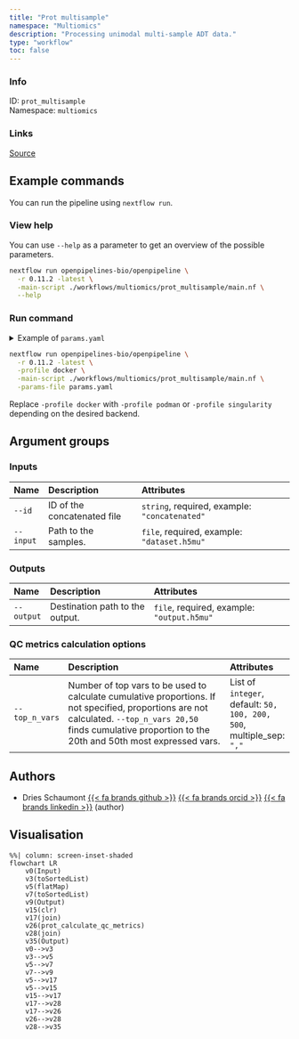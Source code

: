 ```yaml
---
title: "Prot multisample"
namespace: "Multiomics"
description: "Processing unimodal multi-sample ADT data."
type: "workflow"
toc: false
---
```


::: {.column-margin}

### Info

ID: `prot_multisample`  
Namespace: `multiomics`

### Links
[Source](https://github.com/openpipelines-bio/openpipeline/blob/0.11.2/./workflows/multiomics/prot_multisample){.btn-action .btn-sm .btn-info .btn role="button"}

:::



## Example commands

You can run the pipeline using `nextflow run`.

### View help

You can use `--help` as a parameter to get an overview of the possible parameters.

```bash
nextflow run openpipelines-bio/openpipeline \
  -r 0.11.2 -latest \
  -main-script ./workflows/multiomics/prot_multisample/main.nf \
  --help
```

### Run command

<details>
<summary>Example of `params.yaml`</summary>
```yaml
# Inputs
id: # please fill in - example: "concatenated"
input: # please fill in - example: "dataset.h5mu"

# Outputs
# output: "$id.$key.output.h5mu"

# QC metrics calculation options
top_n_vars: [50, 100, 200, 500]

# Nextflow input-output arguments
publish_dir: # please fill in - example: "output/"
# param_list: "my_params.yaml"
```
</details>

```bash
nextflow run openpipelines-bio/openpipeline \
  -r 0.11.2 -latest \
  -profile docker \
  -main-script ./workflows/multiomics/prot_multisample/main.nf \
  -params-file params.yaml
```

:::{.callout-note}
Replace `-profile docker` with `-profile podman` or `-profile singularity` depending on the desired backend.
:::

## Argument groups

### Inputs

|Name      |Description                 |Attributes                                    |
|:---------|:---------------------------|:---------------------------------------------|
|`--id`    |ID of the concatenated file |`string`, required, example: `"concatenated"` |
|`--input` |Path to the samples.        |`file`, required, example: `"dataset.h5mu"`   |


### Outputs

|Name       |Description                     |Attributes                                 |
|:----------|:-------------------------------|:------------------------------------------|
|`--output` |Destination path to the output. |`file`, required, example: `"output.h5mu"` |


### QC metrics calculation options

|Name           |Description                                                                                                                                                                                                     |Attributes                                                           |
|:--------------|:---------------------------------------------------------------------------------------------------------------------------------------------------------------------------------------------------------------|:--------------------------------------------------------------------|
|`--top_n_vars` |Number of top vars to be used to calculate cumulative proportions. If not specified, proportions are not calculated. `--top_n_vars 20,50` finds cumulative proportion to the 20th and 50th most expressed vars. |List of `integer`, default: `50, 100, 200, 500`, multiple_sep: `","` |

## Authors


  * Dries Schaumont [{{< fa brands github >}}](https://github.com/DriesSchaumont) [{{< fa brands orcid >}}](https://orcid.org/0000-0002-4389-0440) [{{< fa brands linkedin >}}](https://linkedin.com/in/dries-schaumont) (author)

## Visualisation

```mermaid
%%| column: screen-inset-shaded
flowchart LR
    v0(Input)
    v3(toSortedList)
    v5(flatMap)
    v7(toSortedList)
    v9(Output)
    v15(clr)
    v17(join)
    v26(prot_calculate_qc_metrics)
    v28(join)
    v35(Output)
    v0-->v3
    v3-->v5
    v5-->v7
    v7-->v9
    v5-->v17
    v5-->v15
    v15-->v17
    v17-->v28
    v17-->v26
    v26-->v28
    v28-->v35

```
